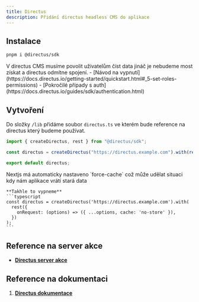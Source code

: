 ```yaml
---
title: Directus
description: Přidání directus headless CMS do aplikace
---
```


## Instalace

```bash
pnpm i @directus/sdk
```

<Note title="Povolení číst" type="success">
  V directus CMS musíme povolit uživatelům číst data jináč je nebudeme most
  získat a directus odmítne spojení. - [Návod na
  vypnutí](https://docs.directus.io/getting-started/quickstart.html#_5-set-roles-permissions)
  - [Pokročilé případy s
  auth](https://docs.directus.io/guides/sdk/authentication.html)
</Note>

## Vytvoření

Do složky `/lib` přidáme soubor `directus.ts` ve kterém bude reference na directus který budeme používat.

```typescript
import { createDirectus, rest } from "@directus/sdk";

const directus = createDirectus("https://directus.example.com").with(rest());

export default directus;
```

<Note title="Next Cache" type="success">
    Nextjs má automaticky nastaveno `force-cache` což může udělat situaci kdy nám aplikace vrátí stará data

    **Takhle to vypneme**
    ```typescript
    const directus = createDirectus('https://directus.example.com').with(
      rest({
        onRequest: (options) => ({ ...options, cache: 'no-store' }),
      })
    );
    ```

</Note>

## Reference na server akce

- **[Directus server akce](/docs/server-actions/directus)**

## Reference na dokumentaci

1. **[Directus dokumentace](https://docs.directus.io/guides/headless-cms/build-static-website/next.html)**
